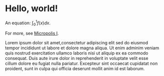 
# Hello, world!

An equation: $\int_0^1 f(x)dx$.

For more, see <a href="micropolis-i.html">Micropolis I</a>.

Lorem ipsum dolor sit amet,<Footnote>consectetur adipiscing elit</Footnote> sed do eiusmod tempor incididunt ut labore et dolore magna aliqua. Ut enim ad<Footnote>minim veniam</Footnote> quis nostrud exercitation ullamco laboris nisi ut aliquip ex ea commodo consequat. Duis aute irure dolor in reprehenderit in voluptate velit esse cillum dolore eu fugiat nulla pariatur. Excepteur sint occaecat cupidatat non proident, sunt in culpa qui officia deserunt mollit anim id est laborum.
